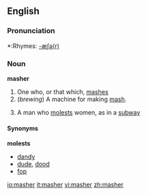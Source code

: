 ==English==

===Pronunciation===
*:Rhymes: [[Rhymes:English:-æʃə(r)|-æʃə(r)]]

===Noun===
'''masher'''

#One who, or that which, [[mashes]]
#(''brewing'') A machine for making [[mash]].
#{{obsolete}} A man who [[molest]]s women, as in a [[subway]]

====Synonyms====
<!-- '''mashes''' -->

'''molests'''
*[[dandy]]
*[[dude]], [[dood]]
*[[fop]]

[[io:masher]]
[[it:masher]]
[[vi:masher]]
[[zh:masher]]